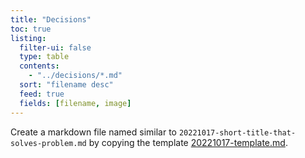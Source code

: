 ```yaml
---
title: "Decisions"
toc: true
listing:
  filter-ui: false
  type: table
  contents:
    - "../decisions/*.md"
  sort: "filename desc"
  feed: true
  fields: [filename, image]
---
```


Create a markdown file named similar to `20221017-short-title-that-solves-problem.md` by copying the template [20221017-template.md](decisions/20221017-template.md). 